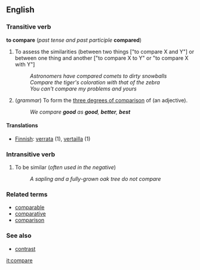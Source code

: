 ==English==
===Transitive verb===
'''to compare''' (''past tense and past participle'' '''compared''')

#To assess the similarities (between two things ["to compare X and Y"] or between one thing and another ["to compare X to Y" or "to compare X with Y"]
#:''Astronomers have compared comets to dirty snowballs''
#:''Compare the tiger's coloration with that of the zebra''
#:''You can't compare my problems and yours''
#(''grammar'') To form the [[three degrees of comparison]] of (an adjective).
#:''We compare '''good''' as '''good''', '''better''', '''best'''''

====Translations====
*[[Finnish]]: [[verrata]] (1), [[vertailla]] (1)

===Intransitive verb===
#To be similar (''often used in the negative'')
#:''A sapling and a fully-grown oak tree do not compare''

===Related terms===
*[[comparable]]
*[[comparative]]
*[[comparison]]

===See also===
*[[contrast]]

[[it:compare]]